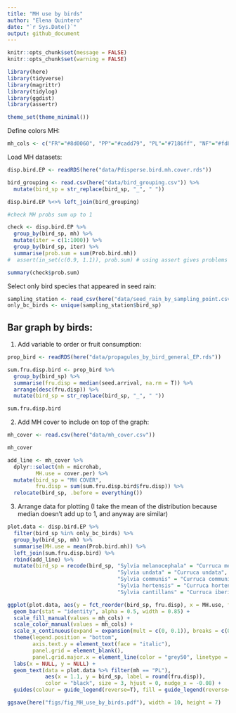 ```yaml
---
title: "MH use by birds"
author: "Elena Quintero"
date: "`r Sys.Date()`"
output: github_document
---
```


```r
knitr::opts_chunk$set(message = FALSE)
knitr::opts_chunk$set(warning = FALSE)
```

```r
library(here)
library(tidyverse)
library(magrittr)
library(tidylog)
library(ggdist)
library(assertr)

theme_set(theme_minimal())
```

Define colors MH:
```r
mh_cols <- c("FR"="#8d0060", "PP"="#cadd79", "PL"="#7186ff", "NF"="#fd863e", "OA"="#843600")
```

Load MH datasets:
```r
disp.bird.EP <- readRDS(here("data/Pdisperse.bird.mh.cover.rds"))
```

```r
bird_grouping <- read.csv(here("data/bird_grouping.csv")) %>%
  mutate(bird_sp = str_replace(bird_sp, "_", " "))

disp.bird.EP %<>% left_join(bird_grouping)
```

```r
#check MH probs sum up to 1

check <- disp.bird.EP %>%
  group_by(bird_sp, mh) %>%
  mutate(iter = c(1:1000)) %>%
  group_by(bird_sp, iter) %>%
  summarise(prob.sum = sum(Prob.bird.mh))
#  assert(in_set(c(0.9, 1.1)), prob.sum) # using assert gives problems

summary(check$prob.sum)
```

Select only bird species that appeared in seed rain:
```r
sampling_station <- read_csv(here("data/seed_rain_by_sampling_point.csv"))
only_bc_birds <- unique(sampling_station$bird_sp)
```


## Bar graph by birds:

1. Add variable to order or fruit consumption:
```r
prop_bird <- readRDS(here("data/propagules_by_bird_general_EP.rds"))

sum.fru.disp.bird <- prop_bird %>% 
  group_by(bird_sp) %>%
  summarise(fru.disp = median(seed.arrival, na.rm = T)) %>%
  arrange(desc(fru.disp)) %>%
  mutate(bird_sp = str_replace(bird_sp, "_", " "))

sum.fru.disp.bird
```

2. Add MH cover to include on top of the graph:
```r
mh_cover <- read.csv(here("data/mh_cover.csv"))

mh_cover

add_line <- mh_cover %>%
  dplyr::select(mh = microhab,
         MH.use = cover.per) %>%
  mutate(bird_sp = "MH COVER",
         fru.disp = sum(sum.fru.disp.bird$fru.disp)) %>%
  relocate(bird_sp, .before = everything())
```

3. Arrange data for plotting (I take the mean of the distribution because median doesn't add up to 1, and anyway are similar)
```r
plot.data <- disp.bird.EP %>% 
  filter(bird_sp %in% only_bc_birds) %>% 
  group_by(bird_sp, mh) %>%
  summarise(MH.use = mean(Prob.bird.mh)) %>%
  left_join(sum.fru.disp.bird) %>%
  rbind(add_line) %>%
  mutate(bird_sp = recode(bird_sp, "Sylvia melanocephala" = "Curruca melanocephala",
                                   "Sylvia undata" = "Curruca undata",
                                   "Sylvia communis" = "Curruca communis",
                                   "Sylvia hortensis" = "Curruca hortensis",
                                   "Sylvia cantillans" = "Curruca iberiae"))
```


```r
ggplot(plot.data, aes(y = fct_reorder(bird_sp, fru.disp), x = MH.use, fill = mh, color = mh)) + 
  geom_bar(stat = "identity", alpha = 0.5, width = 0.85) +
  scale_fill_manual(values = mh_cols) + 
  scale_color_manual(values = mh_cols) + 
  scale_x_continuous(expand = expansion(mult = c(0, 0.1)), breaks = c(0, 0.25, 0.5, 0.75, 1)) +
  theme(legend.position = "bottom",
        axis.text.y = element_text(face = "italic"),
        panel.grid = element_blank(),
        panel.grid.major.x = element_line(color = "grey50", linetype = "dotted" )) +
  labs(x = NULL, y = NULL) +
  geom_text(data = plot.data %>% filter(mh == "PL"), 
            aes(x = 1.1, y = bird_sp, label = round(fru.disp)), 
            color = "black", size = 3, hjust = 0, nudge_x = -0.08) +
  guides(colour = guide_legend(reverse=T), fill = guide_legend(reverse=T))
```


```r
ggsave(here("figs/fig_MH_use_by_birds.pdf"), width = 10, height = 7)
```

